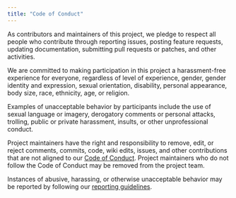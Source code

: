 ```yaml
---
title: "Code of Conduct"
---
```


As contributors and maintainers of this project, we pledge to respect all people
who contribute through reporting issues, posting feature requests, updating
documentation, submitting pull requests or patches, and other activities.

We are committed to making participation in this project a harassment-free
experience for everyone, regardless of level of experience, gender, gender
identity and expression, sexual orientation, disability, personal appearance,
body size, race, ethnicity, age, or religion.

Examples of unacceptable behavior by participants include the use of sexual
language or imagery, derogatory comments or personal attacks, trolling, public
or private harassment, insults, or other unprofessional conduct.

Project maintainers have the right and responsibility to remove, edit, or reject
comments, commits, code, wiki edits, issues, and other contributions that are
not aligned to
our [Code of Conduct](https://software-carpentry.org/conduct/). Project
maintainers who do not follow the Code of Conduct may be removed from the
project team.

Instances of abusive, harassing, or otherwise unacceptable behavior may be
reported by following our 
[reporting guidelines](https://software-carpentry.org/CoC-reporting/).

